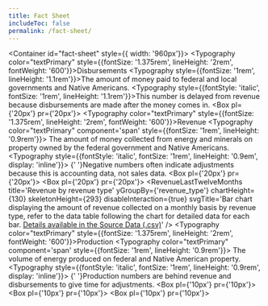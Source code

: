 ```yaml
---
title: Fact Sheet
includeToc: false
permalink: /fact-sheet/
---
```



<Container id="fact-sheet" style={{ width: '960px'}}>
  <Grid container>
    <Grid item xs={12}>
      <SnapshotBanner />
    </Grid>
    <Grid item xs={12}>
      <Box color="secondary.main" borderBottom={3}>
        <Typography color="textPrimary" style={{fontSize: '1.375rem', lineHeight: '2rem', fontWeight: '600'}}>Disbursements</Typography>
      </Box>
    </Grid>
    <Grid item xs={6}>
      <Box mb={2}>
        <Typography style={{fontSize: '1rem', lineHeight: '1.1rem'}}>The amount of money paid to federal and local governments and Native Americans.</Typography>
      </Box>
      <Typography style={{fontStyle: 'italic', fontSize: '1rem', lineHeight: '1.1rem'}}>This number is delayed from revenue because disbursements are made after the money comes in.</Typography>
    </Grid>
    <Grid item xs={6}>
      <Box pl={'20px'} pr={'20px'}>
        <DisbursementsLastTwelveMonths title='Disbursements by recipient' chartHeight={130} skeletonHeight={347} yGroupBy={RECIPIENT} disableInteraction={true} 
         svgTitle='Bar chart displaying the amount of disbursements collected on a monthly basis by recipient, refer to the data table following the chart for detailed data for each bar. [Details available in the Source Data (.csv)](https://revenuedata.doi.gov/downloads/monthly_disbursements.csv)' />
      </Box>
    </Grid>
    <Grid item xs={12}>
      <Box color="secondary.main" borderBottom={3}>
        <Typography color="textPrimary" style={{fontSize: '1.375rem', lineHeight: '2rem', fontWeight: '600'}}>Revenue</Typography>
      </Box>
      <Box mb={0}>
        <Typography color="textPrimary" component='span' style={{fontSize: '1rem', lineHeight: '0.9rem'}}>
          The amount of money collected from energy and minerals on property owned by the federal government and Native Americans.
          <Typography style={{fontStyle: 'italic', fontSize: '1rem', lineHeight: '0.9em', display: 'inline'}}>
            {' '}Negative numbers often indicate adjustments because this is accounting data, not sales data.
          </Typography>
        </Typography>
      </Box>
    </Grid>
    <Grid item xs={6}>
      <Box pl={'20px'} pr={'20px'}>
        <RevenueLastTwelveMonths title='Revenue by source' yGroupBy={SOURCE} chartHeight={130} skeletonHeight={293} disableInteraction={true} 
          svgTitle='Bar chart displaying the amount of revenue collected on a monthly basis by source, refer to the data table following the chart for detailed data for each bar.[Details available in the Source Data (.csv)](https://revenuedata.doi.gov/downloads/monthly_revenue.csv)' />
      </Box>
    </Grid>
    <Grid item xs={6}>
      <Box pl={'20px'} pr={'20px'}>
        <RevenueLastTwelveMonths title='Revenue by revenue type' yGroupBy={'revenue_type'} chartHeight={130} skeletonHeight={293} disableInteraction={true} 
          svgTitle='Bar chart displaying the amount of revenue collected on a monthly basis by revenue type, refer to the data table following the chart for detailed data for each bar.  [Details available in the Source Data (.csv)](https://revenuedata.doi.gov/downloads/monthly_revenue.csv)' />
      </Box>
    </Grid>
    <Grid item xs={12}>
      <Box color="secondary.main" borderBottom={3}>
        <Typography color="textPrimary" style={{fontSize: '1.375rem', lineHeight: '2rem', fontWeight: '600'}}>Production</Typography>
      </Box>
      <Box mb={0}>
        <Typography color="textPrimary" component='span' style={{fontSize: '1rem', lineHeight: '0.9rem'}}>
          The volume of energy produced on federal and Native American property.
          <Typography style={{fontStyle: 'italic', fontSize: '1rem', lineHeight: '0.9rem', display: 'inline'}}>
            {' '}Production numbers are behind revenue and disbursements to give time for adjustments.
          </Typography>
        </Typography>
      </Box>
    </Grid>
    <Grid item xs={4}>
      <Box pl={'10px'} pr={'10px'}>
        <ProductionLastTwelveMonths title='Oil (bbl)' filterByProduct='Oil (bbl)' units='bbl' yGroupBy={SOURCE} chartHeight={120} skeletonHeight={283} disableInteraction={true} 
          svgTitle='Bar chart displaying the amount of oil produced on a monthly basis, refer to the data table following the chart for detailed data for each bar.  [Details available in the Source Data (.csv)]( https://revenuedata.doi.gov/downloads/monthly_production.csv)' />
      </Box>
    </Grid>
    <Grid item xs={4}>
      <Box pl={'10px'} pr={'10px'}>
        <ProductionLastTwelveMonths title='Gas (mcf)' filterByProduct='Gas (mcf)' units='mcf' yGroupBy={SOURCE} chartHeight={120} skeletonHeight={283} disableInteraction={true} 
          svgTitle= 'Bar chart displaying the amount of gas produced on a monthly basis, refer to the data table following the chart for detailed data for each bar.  [Details available in the Source Data (.csv)]( https://revenuedata.doi.gov/downloads/monthly_production.csv)' />
      </Box>
    </Grid>
    <Grid item xs={4}>
      <Box pl={'10px'} pr={'10px'}>
        <ProductionLastTwelveMonths title='Coal (tons)' filterByProduct='Coal (tons)' units='tons' yGroupBy={SOURCE} chartHeight={120} skeletonHeight={283} disableInteraction={true} 
          svgTitle= 'Bar chart displaying the amount of coal produced on a yearly basis, refer to the data table following the chart for detailed data for each bar.  [Details available in the Source Data (.csv)]( https://revenuedata.doi.gov/downloads/monthly_production.csv)' />
      </Box>
    </Grid>
  </Grid>
</Container>
